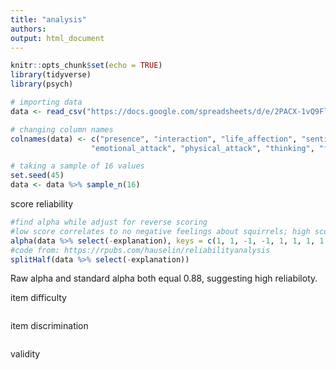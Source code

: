 ```yaml
---
title: "analysis"
authors: 
output: html_document
---
```


```r
knitr::opts_chunk$set(echo = TRUE)
library(tidyverse)
library(psych)
```

```r
# importing data
data <- read_csv("https://docs.google.com/spreadsheets/d/e/2PACX-1vQ9FlR9Jnryag3vJtrAD6O8vlkdO0jKpEUz2XHOCCDkc0DIqrNSgMyQUAM2RRfGFN8sxlbYSK64HAiH/pub?output=csv") %>% select(-Timestamp)

# changing column names
colnames(data) <- c("presence", "interaction", "life_affection", "sentiment", "verbal_attack",
                  "emotional_attack", "physical_attack", "thinking", "feel", "explanation")

# taking a sample of 16 values
set.seed(45)
data <- data %>% sample_n(16)
```

score reliability 
```r
#find alpha while adjust for reverse scoring
#low score correlates to no negative feelings about squirrels; high score hate squirrels 
alpha(data %>% select(-explanation), keys = c(1, 1, -1, -1, 1, 1, 1, 1, -1))
#code from: https://rpubs.com/hauselin/reliabilityanalysis
splitHalf(data %>% select(-explanation))
```
Raw alpha and standard alpha both equal 0.88, suggesting high reliabiloty. 


item difficulty 
```r

```

item discrimination 
```r

```

validity
```r

```

